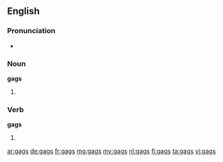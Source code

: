 ==English==

===Pronunciation===
* {{rhymes|æɡz}}

===Noun===
'''gags'''

# {{plural of|gag}}

===Verb===
'''gags'''

# {{third-person singular of|gag}}

[[ar:gags]]
[[de:gags]]
[[fr:gags]]
[[mg:gags]]
[[my:gags]]
[[nl:gags]]
[[fi:gags]]
[[ta:gags]]
[[vi:gags]]